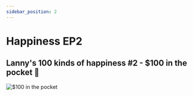 ```yaml
---
sidebar_position: 2
---
```


# Happiness EP2


## Lanny's 100 kinds of happiness #2 - $100 in the pocket 🤑

![$100 in the pocket](/img/universe/100/ep2.png)
